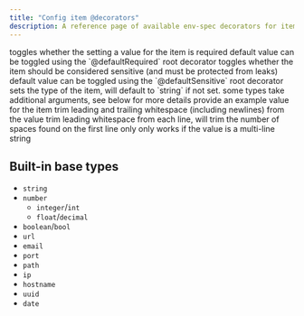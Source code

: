 ```yaml
---
title: "Config item @decorators"
description: A reference page of available env-spec decorators for items
---
```


<Decorator name="required" args="boolean">
  <Fragment slot="description">
    toggles whether the setting a value for the item is required
  </Fragment>
  <Fragment slot="notes">
    default value can be toggled using the `@defaultRequired` root decorator
  </Fragment>
</Decorator>

<Decorator name="sensitive" args="boolean">
  <Fragment slot="description">
    toggles whether the item should be considered sensitive (and must be protected from leaks)
  </Fragment>
  <Fragment slot="notes">
    default value can be toggled using the `@defaultSensitive` root decorator
  </Fragment>
</Decorator>

<Decorator name="type" args="enum">
  <Fragment slot="description">
    sets the type of the item, will default to `string` if not set.
  </Fragment>
  <Fragment slot="notes">
    some types take additional arguments, see below for more details
  </Fragment>
</Decorator>

<Decorator name="example" args="any">
  <Fragment slot="description">
    provide an example value for the item
  </Fragment>
</Decorator>

<Decorator name="trim" args="boolean">
  <Fragment slot="description">
    trim leading and trailing whitespace (including newlines) from the value
  </Fragment>
</Decorator>

<Decorator name="deindent" args="boolean">
  <Fragment slot="description">
    trim leading whitespace from each line, will trim the number of spaces found on the first line only
  </Fragment>
  <Fragment slot="notes">
    only works if the value is a multi-line string
  </Fragment>
</Decorator>

## Built-in base types
- `string`
- `number`
  - `integer`/`int`
  - `float`/`decimal`
- `boolean`/`bool`
- `url`
- `email`
- `port`
- `path`
- `ip`
- `hostname`
- `uuid`
- `date`
